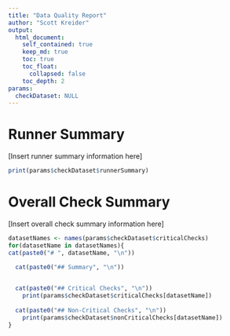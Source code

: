 ```yaml
---
title: "Data Quality Report"
author: "Scott Kreider"
output:
  html_document:
    self_contained: true
    keep_md: true
    toc: true
    toc_float:
      collapsed: false
    toc_depth: 2
params:
  checkDataset: NULL
---
```


# Runner Summary

[Insert runner summary information here]
```r
print(params$checkDataset$runnerSummary)
```

# Overall Check Summary

[Insert overall check summary information here]


```r
datasetNames <- names(params$checkDataset$criticalChecks)
for(datasetName in datasetNames){
cat(paste0("# ", datasetName, "\n"))

  cat(paste0("## Summary", "\n"))

    
  cat(paste0("## Critical Checks", "\n"))
    print(params$checkDataset$criticalChecks[datasetName])
      
  cat(paste0("## Non-Critical Checks", "\n"))
    print(params$checkDataset$nonCriticalChecks[datasetName])
}
```
